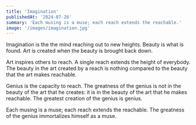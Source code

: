 ```yaml
---
title: 'Imagination'
publishedAt: '2024-07-26'
summary: 'Each musing is a muse; each reach extends the reachable.'
image: '/images/imagination.jpg'
---
```


Imagination is the the mind reaching out to new heights. Beauty is what is found. Art is created when the beauty is
brought back down.

Art inspires others to reach. A single reach extends the height of everybody. The beauty in the art created by a
reach is nothing compared to the beauty that the art makes reachable.

Genius is the capacity to reach. The greatness of the genius is not in the beauty of the art that he creates: it is in
the beauty of the art that he makes reachable. The greatest creation of the genius is genius.

Each musing is a muse; each reach extends the reachable. The greatness of the genius immortalizes himself as a muse.
